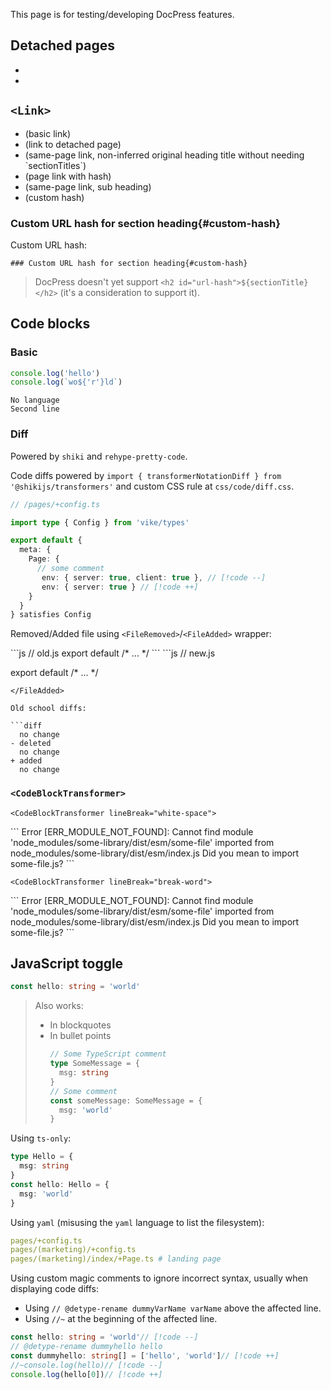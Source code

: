 
This page is for testing/developing DocPress features.

## Detached pages

- <Link href="/orphan" />
- <Link href="/orphan-2" />

## `<Link>`

- <Link href="/some-page" /> (basic link)
- <Link href="/orphan" /> (link to detached page)
- <Link href="#link" /> (same-page link, non-inferred original heading title without needing `sectionTitles`)
- <Link href="/notes#danger" /> (page link with hash)
- <Link href="#basic" /> (same-page link, sub heading)
- <Link href="#custom-hash" /> (custom hash)

### Custom URL hash for section heading{#custom-hash}

Custom URL hash:

```mdx
### Custom URL hash for section heading{#custom-hash}
```

> DocPress doesn't yet support `<h2 id="url-hash">${sectionTitle}</h2>` (it's a consideration to support it).


## Code blocks

### Basic

```js
console.log('hello')
console.log(`wo${'r'}ld`)
```

```
No language
Second line
```

### Diff

Powered by `shiki` and `rehype-pretty-code`.

Code diffs powered by `import { transformerNotationDiff } from '@shikijs/transformers'` and custom CSS rule at `css/code/diff.css`.

```ts
// /pages/+config.ts

import type { Config } from 'vike/types'

export default {
  meta: {
    Page: {
      // some comment
       env: { server: true, client: true }, // [!code --]
       env: { server: true } // [!code ++]
    }
  }
} satisfies Config
```

Removed/Added file using `<FileRemoved>`/`<FileAdded>` wrapper:

<FileRemoved>
```js
// old.js
export default /* ... */
```
</FileRemoved>

<FileAdded>
```js
// new.js

export default /* ... */
```
</FileAdded>

Old school diffs:

```diff
  no change
- deleted
  no change
+ added
  no change
```

### `<CodeBlockTransformer>`

`<CodeBlockTransformer lineBreak="white-space">`

<CodeBlockTransformer lineBreak="white-space">
```
Error [ERR_MODULE_NOT_FOUND]: Cannot find module 'node_modules/some-library/dist/esm/some-file' imported from node_modules/some-library/dist/esm/index.js
Did you mean to import some-file.js?
```
</CodeBlockTransformer>

`<CodeBlockTransformer lineBreak="break-word">`

<CodeBlockTransformer lineBreak="break-word">
```
Error [ERR_MODULE_NOT_FOUND]: Cannot find module 'node_modules/some-library/dist/esm/some-file' imported from node_modules/some-library/dist/esm/index.js
Did you mean to import some-file.js?
```
</CodeBlockTransformer>


## JavaScript toggle


```ts
const hello: string = 'world'
```

> Also works:
> - In blockquotes
> - In bullet points
>   ```ts
>   // Some TypeScript comment
>   type SomeMessage = {
>     msg: string
>   }
>   // Some comment
>   const someMessage: SomeMessage = {
>     msg: 'world'
>   }
>   ```

Using `ts-only`:
```ts ts-only
type Hello = {
  msg: string
}
const hello: Hello = {
  msg: 'world'
}
```

Using `yaml` (misusing the `yaml` language to list the filesystem):

```yaml
pages/+config.ts
pages/(marketing)/+config.ts
pages/(marketing)/index/+Page.ts # landing page
```

Using custom magic comments to ignore incorrect syntax, usually when displaying code diffs:

- Using `// @detype-rename dummyVarName varName` above the affected line.
- Using `//~` at the beginning of the affected line.

```ts
const hello: string = 'world'// [!code --]
// @detype-rename dummyhello hello
const dummyhello: string[] = ['hello', 'world']// [!code ++]
//~console.log(hello)// [!code --]
console.log(hello[0])// [!code ++]
```
